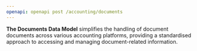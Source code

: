 ```yaml
---
openapi: openapi post /accounting/documents
---
```


**The Documents Data Model** simplifies the handling of document documents across various accounting platforms, providing a standardised approach to accessing and managing document-related information.
